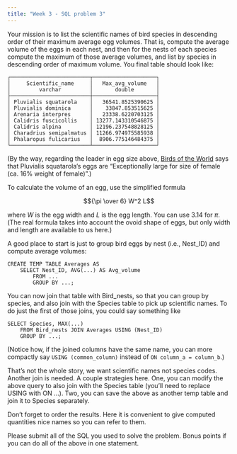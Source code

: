 ```yaml
---
title: "Week 3 - SQL problem 3"
---
```


Your mission is to list the scientific names of bird species in descending order of their maximum average egg volumes. That is, compute the average volume of the eggs in each nest, and then for the nests of each species compute the maximum of those average volumes, and list by species in descending order of maximum volume. You final table should look like:

```         
┌─────────────────────────┬────────────────────┐
│     Scientific_name     │   Max_avg_volume   │
│         varchar         │       double       │
├─────────────────────────┼────────────────────┤
│ Pluvialis squatarola    │   36541.8525390625 │
│ Pluvialis dominica      │    33847.853515625 │
│ Arenaria interpres      │   23338.6220703125 │
│ Calidris fuscicollis    │ 13277.143310546875 │
│ Calidris alpina         │ 12196.237548828125 │
│ Charadrius semipalmatus │ 11266.974975585938 │
│ Phalaropus fulicarius   │  8906.775146484375 │
└─────────────────────────┴────────────────────┘
```

(By the way, regarding the leader in egg size above, [Birds of the World](https://birdsoftheworld.org/) says that Pluvialis squatarola's eggs are "Exceptionally large for size of female (ca. 16% weight of female)".)

To calculate the volume of an egg, use the simplified formula

$${\pi \over 6} W^2 L$$

where $W$ is the egg width and $L$ is the egg length. You can use 3.14 for $\pi$. (The real formula takes into account the ovoid shape of eggs, but only width and length are available to us here.)

A good place to start is just to group bird eggs by nest (i.e., Nest_ID) and compute average volumes:

```         
CREATE TEMP TABLE Averages AS
    SELECT Nest_ID, AVG(...) AS Avg_volume
        FROM ...
        GROUP BY ...;
```

You can now join that table with Bird_nests, so that you can group by species, and also join with the Species table to pick up scientific names. To do just the first of those joins, you could say something like

```         
SELECT Species, MAX(...)
    FROM Bird_nests JOIN Averages USING (Nest_ID)
    GROUP BY ...;
```

(Notice how, if the joined columns have the same name, you can more compactly say `USING (common_column)` instead of `ON column_a = column_b`.)

That's not the whole story, we want scientific names not species codes. Another join is needed. A couple strategies here. One, you can modify the above query to also join with the Species table (you'll need to replace USING with ON ...). Two, you can save the above as another temp table and join it to Species separately.

Don't forget to order the results. Here it is convenient to give computed quantities nice names so you can refer to them.

Please submit all of the SQL you used to solve the problem. Bonus points if you can do all of the above in one statement.
